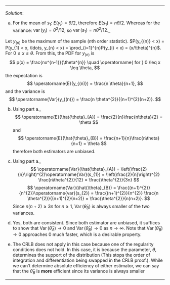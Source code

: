 
***
*Solution*: 

a. For the mean of $s_{1}$: $E(y_{i}) = \theta/2$, therefore $E(s_{1}) = n\theta/2$. Whereas for the variance: $\operatorname{var}(y_{i}) = \theta^{2}/12$, so $\operatorname{var}(s_{1}) = n\theta^{2}/12$._

Let $y_{(n)}$ be the maximum of the sample ($n$th order statistic).
    $P(y_{(n)} < x) = P(y_{1} < x, \ldots, y_{n} < x) = \prod_{i=1}^{n}P(y_{i} < x) = (x/\theta)^{n}$. For $0 \leq x \leq \theta$. From this, the PDF for $y_{(n)}$ is 
$$
    p(x) = \frac{nx^{n-1}}{\theta^{n}} \quad \operatorname{ for } 0 \leq x \leq \theta,
$$ 
the expectation is 
$$
\operatorname{E}(y_{(n)}) = \frac{n \theta}{n+1},
$$
and the variance is 
$$
\operatorname{Var}(y_{(n)}) = \frac{n \theta^{2}}{(n+1)^{2}(n+2)}.
$$

b. Using part a., 
$$
\operatorname{E}(\hat{\theta}_{A}) = \frac{2}{n}\frac{n\theta}{2} = \theta
$$ 
and 
$$
\operatorname{E}(\hat{\theta}_{B}) = \frac{n+1}{n}\frac{n\theta}{n+1} = \theta
$$
therefore both estimators are unbiased.

c. Using part a., 
$$
\operatorname{Var}(\hat{\theta}_{A}) = \left(\frac{2}{n}\right)^{2}\operatorname{Var}(s_{1}) = \left(\frac{2}{n}\right)^{2} \frac{n\theta^{2}}{12} = \frac{\theta^{2}}{3n}
$$
$$
\operatorname{Var}(\hat{\theta}_{B}) = \frac{(n+1)^{2}}{n^{2}}\operatorname{var}(s_{2}) = \frac{(n+1)^{2}}{n^{2}} \frac{n \theta^{2}}{(n+1)^{2}(n+2)} = \frac{\theta^{2}}{n(n+2)}.
$$
Since $n(n+2) \geq 3n$ for $n \geq 1$, $\operatorname{Var}(\hat{\theta}_{B})$ is always smaller of the two variances.

d. Yes, both are consistent. Since both estimator are unbiased, it suffices to show that $\operatorname{Var}(\hat{\theta}_{A}) \rightarrow 0$ and $\operatorname{Var}(\hat{\theta}_{B}) \rightarrow 0$ as $n \rightarrow \infty$. Note that $\operatorname{Var}(\hat{\theta}_{B}) \rightarrow 0$ approaches 0 much faster, which is a desirable property.

e. The CRLB does not apply in this case because one of the regularity conditions does not hold. In this case, it is because the parameter, $\theta$, determines the support of the distribution (This stops the order of integration and differentiation being swapped in the CRLB proof.). While we can't determine absolute efficiency of either estimator, we can say that the $\hat{\theta}_{B}$ is **more** efficient since its variance is always smaller

***